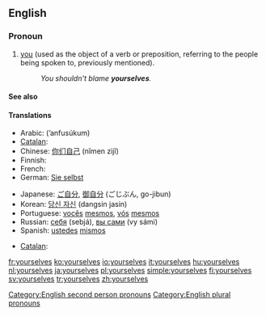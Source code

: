 ==English==

===Pronoun===
{{en-pron|desc=second person|the plural of|yourself|the reflexive case of|you}}

# [[you]] (used as the object of a verb or preposition, referring to the people being spoken to, previously mentioned).
#:''You shouldn't blame '''yourselves'''.''

====See also====
{{English reflexive pronouns}}

====Translations====
{{trans-top|you (referring to the people being spoken to, previously mentioned)}}
* Arabic: {{Arab|[[انفسكم|أنْفُسُكُم]]}} (’anfusúkum)
* [[Catalan]]: {{t-|ca|us}}
* Chinese: [[你们自己]] (nǐmen zìjǐ)
* Finnish: {{t-|fi|itsenne}}
* French: {{t+|fr|vous-mêmes}}
* German: [[Sie selbst]]
{{trans-mid}}
* Japanese: [[ご自分]], [[御自分]] (ごじぶん, go-jibun)
* Korean: [[당신 자신]] (dangsin jasin)
* Portuguese: [[vocês]] [[mesmos]], [[vós]] [[mesmos]]
* Russian: [[себя]] (sebjá), [[вы сами]] (vy sámi)
* Spanish: [[ustedes]] [[mismos]]
{{trans-bottom}}

{{trans-top|intensifier}}
* [[Catalan]]: {{t-|ca|mateix|alt=mateixos}}
{{trans-mid}}
{{trans-bottom}}

[[Category:English second person pronouns]]
[[Category:English plural pronouns]]

[[fr:yourselves]]
[[ko:yourselves]]
[[io:yourselves]]
[[it:yourselves]]
[[hu:yourselves]]
[[nl:yourselves]]
[[ja:yourselves]]
[[pl:yourselves]]
[[simple:yourselves]]
[[fi:yourselves]]
[[sv:yourselves]]
[[tr:yourselves]]
[[zh:yourselves]]